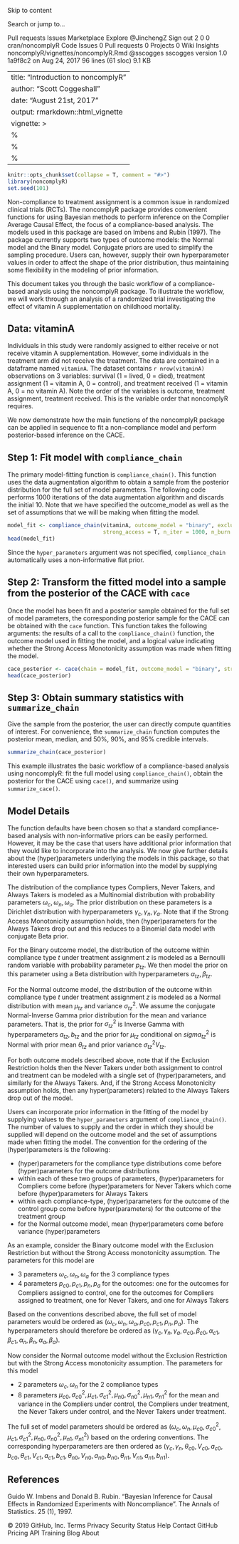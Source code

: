 Skip to content
 
Search or jump to…

Pull requests
Issues
Marketplace
Explore
 @JinchengZ Sign out
2
0 0 cran/noncomplyR
 Code  Issues 0  Pull requests 0  Projects 0  Wiki  Insights
noncomplyR/vignettes/noncomplyR.Rmd
@sscogges sscogges version 1.0
1a9f8c2  on Aug 24, 2017
96 lines (61 sloc)  9.1 KB
    
---
title: "Introduction to noncomplyR"
author: "Scott Coggeshall"
date: "August 21st, 2017"
output: rmarkdown::html_vignette
vignette: >
  %\VignetteIndexEntry{Introduction to noncomplyR}
  %\VignetteEngine{knitr::rmarkdown}
  %\VignetteEncoding{UTF-8}
---

```r
knitr::opts_chunk$set(collapse = T, comment = "#>")
library(noncomplyR)
set.seed(101)
```
Non-compliance to treatment assignment is a common issue in randomized clinical trials (RCTs). The noncomplyR package provides convenient functions for using Bayesian methods to perform inference on the Complier Average Causal Effect, the focus of a compliance-based analysis. The models used in this package are based on Imbens and Rubin (1997). The package currently supports two types of outcome models: the Normal model and the Binary model. Conjugate priors are used to simplify the sampling procedure. Users can, however, supply their own hyperparameter values in order to affect the shape of the prior distribution, thus maintaining some flexibility in the modeling of prior information.

This document takes you through the basic workflow of a compliance-based analysis using the noncomplyR package. To illustrate the workflow, we will work through an analysis of a randomized trial investigating the effect of vitamin A supplementation on childhood mortality.

## Data: vitaminA 

 Individuals in this study were randomly assigned to either receive or not receive vitamin A supplementation. However, some individuals in the treatment arm did not receive the treatment. The data are contained in a dataframe named `vitaminA`. The dataset contains `r nrow(vitaminA)` observations on 3 variables: survival (1 = lived, 0 = died), treatment assignment (1 = vitamin A, 0 = control), and treatment received (1 = vitamin A, 0 = no vitamin A). Note the order of the variables is outcome, treatment assignment, treatment received. This is the variable order that noncomplyR requires. 

We now demonstrate how the main functions of the noncomplyR package can be applied in sequence to fit a non-compliance model and perform posterior-based inference on the CACE.

## Step 1: Fit model with `compliance_chain` 

The primary model-fitting function is `compliance_chain()`. This function uses the data augmentation algorithm to obtain a sample from the posterior distribution for the full set of model parameters. The following code performs 1000 iterations of the data augmentation algorithm and discards the initial 10. Note that we have specified the outcome_model as well as the set of assumptions that we will be making when fitting the model. 

```r
model_fit <- compliance_chain(vitaminA, outcome_model = "binary", exclusion_restriction = T,
                              strong_access = T, n_iter = 1000, n_burn = 10)
head(model_fit)
```

Since the `hyper_parameters` argument was not specified, `compliance_chain` automatically uses a non-informative flat prior. 

## Step 2: Transform the fitted model into a sample from the posterior of the CACE with `cace`

Once the model has been fit and a posterior sample obtained for the full set of model parameters, the corresponding posterior sample for the CACE can be obtained with the `cace` function. This function takes the following arguments: the results of a call to the `compliance_chain()` function, the outcome model used in fitting the model, and a logical value indicating whether the Strong Access Monotonicity assumption was made when fitting the model.

```r
cace_posterior <- cace(chain = model_fit, outcome_model = "binary", strong_access = T)
head(cace_posterior)
```

## Step 3: Obtain summary statistics with `summarize_chain`

Give the sample from the posterior, the user can directly compute quantities of interest. For convenience, the `summarize_chain` function computes the posterior mean, median, and 50%, 90%, and 95% credible intervals.

```r
summarize_chain(cace_posterior)
```

This example illustrates the basic workflow of a compliance-based analysis using noncomplyR: fit the full model using `compliance_chain()`, obtain the posterior for the CACE using `cace()`, and summarize using `summarize_cace()`.

## Model Details
The function defaults have been chosen so that a standard compliance-based analysis with non-informative priors can be easily performed. However, it may be the case that users have additional prior information that they would like to incorporate into the analysis. We now give further details about the (hyper)parameters underlying the models in this package, so that interested users can build prior information into the model by supplying their own hyperparameters.

The distribution of the compliance types Compliers, Never Takers, and Always Takers is modeled as a Multinomial distribution with probability parameters $\omega_{c}, \omega_{n}, \omega_{a}$. The prior distribution on these parameters is a Dirichlet distribution with hyperparameters $\gamma_{c}, \gamma_{n}, \gamma_{a}$. Note that if the Strong Access Monotonicity assumption holds, then (hyper)parameters for the Always Takers drop out and this reduces to a Binomial data model with conjugate Beta prior. 

For the Binary outcome model, the distribution of the outcome within compliance type $t$ under treatment assignment $z$ is modeled as a Bernoulli random variable with probability parameter $p_{tz}$. We then model the prior on this parameter using a Beta distribution with hyperparameters $\alpha_{tz}, \beta_{tz}$. 

For the Normal outcome model, the distribution of the outcome within compliance type $t$ under treatment assignment $z$ is modeled as a Normal distribution with mean $\mu_{tz}$ and variance $\sigma^2_{tz}$. We assume the conjugate Normal-Inverse Gamma prior distribution for the mean and variance parameters. That is, the prior for $\sigma^2_{tz}$ is Inverse Gamma with hyperparameters $a_{tz}, b_{tz}$ and the prior for $\mu_{tz}$ conditional on $sigma^2_{tz}$ is Normal with prior mean $\theta_{tz}$ and prior variance $\sigma^2_{tz}V_{tz}$. 

For both outcome models described above, note that if the Exclusion Restriction holds then the Never Takers under both assignment to control and treatment can be modeled with a single set of (hyper)parameters, and similarly for the Always Takers. And, if the Strong Access Monotonicity assumption holds, then any hyper(parameters) related to the Always Takers drop out of the model.


Users can incorporate prior information in the fitting of the model by supplying values to the `hyper_parameters` argument of `compliance_chain()`. The number of values to supply and the order in which they should be supplied will depend on the outcome model and the set of assumptions made when fitting the model. The convention for the ordering of the (hyper)parameters is the following: 

* (hyper)parameters for the compliance type distributions come before (hyper)parameters for the outcome distributions
* within each of these two groups of parameters, (hyper)parameters for Compliers come before (hyper)parameters for Never Takers which come before (hyper)parameters for Always Takers
* within each compliance-type, (hyper)parameters for the outcome of the control group come before hyper(parameters) for the outcome of the treatment group
* for the Normal outcome model, mean (hyper)parameters come before variance (hyper)parameters

As an example, consider the Binary outcome model with the Exclusion Restriction but without the Strong Access monotonicity assumption. The parameters for this model are 

* 3 parameters $\omega_{c}, \omega_{n}, \omega_{a}$ for the 3 compliance types
* 4 parameters $p_{c0}, p_{c1}, p_{n}, p_{a}$ for the outcomes: one for the outcomes for Compliers assigned to control, one for the outcomes for Compliers assigned to treatment, one for Never Takers, and one for Always Takers

Based on the conventions described above, the full set of model parameters would be ordered as $(\omega_{c}, \omega_{n}, \omega_{a}, p_{c0}, p_{c1}, p_{n}, p_{a})$. The hyperparameters should therefore be ordered as $(\gamma_{c}, \gamma_{n}, \gamma_{a}, \alpha_{c0}, \beta_{c0}, \alpha_{c1}, \beta_{c1}, \alpha_{n}, \beta_{n}, \alpha_{a}, \beta_{a})$.

Now consider the Normal outcome model without the Exclusion Restriction but with the Strong Access monotonicity assumption. The parameters for this model

* 2 parameters $\omega_{c}, \omega_{n}$ for the 2 compliance types
* 8 parameters $\mu_{c0}, \sigma^2_{c0}, \mu_{c1}, \sigma^2_{c1}, \mu_{n0}, \sigma^2_{n0}, \mu_{n1}, \sigma^2_{n1}$ for the mean and variance in the Compliers under control, the Compliers under treatment, the Never Takers under control, and the Never Takers under treatment.

The full set of model parameters should be ordered as $(\omega_{c}, \omega_{n}, \mu_{c0}, \sigma^2_{c0}, \mu_{c1}, \sigma^2_{c1}, \mu_{n0}, \sigma^2_{n0}, \mu_{n1}, \sigma^2_{n1} )$ based on the ordering conventions. The corresponding hyperparameters are then ordered as $(\gamma_{c}, \gamma_{n}, \theta_{c0}, V_{c0}, a_{c0}, b_{c0}, \theta_{c1}, V_{c1}, a_{c1}, b_{c1}, \theta_{n0}, V_{n0}, a_{n0}, b_{n0}, \theta_{n1}, V_{n1}, a_{n1}, b_{n1})$.


## References

Guido W. Imbens and Donald B. Rubin. "Bayesian Inference for Causal Effects in Randomized Experiments with Noncompliance". The Annals of Statistics. 25 (1), 1997.

© 2019 GitHub, Inc.
Terms
Privacy
Security
Status
Help
Contact GitHub
Pricing
API
Training
Blog
About
